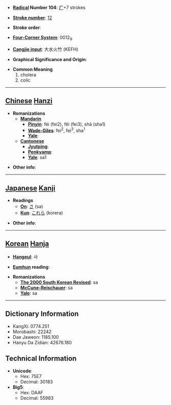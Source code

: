 * '''[[Wiktionary:Chinese radical index| Radical]] Number 104''': [[Wiktionary:Chinese radical index 疒|疒]]+7 strokes

* '''[[Wiktionary:Chinese total strokes index|Stroke number]]''': [[Wiktionary:Chinese total strokes index 12|12]]

* '''Stroke order''': 

* '''[[Wiktionary:Chinese four corner index|Four-Corner System]]''': 0012<sub>9</sub>

* '''[[Wiktionary:Chinese Cangjie index|Cangjie input]]''': 大水火竹 (KEFH)

* '''Graphical Significance and Origin''': 

* '''Common Meaning'''
*#cholera
*# colic


----

== [[Chinese]] [[Hanzi]] ==

* '''Romanizations'''
** '''[[Mandarin]]'''
*** '''[[Pinyin]]''': féi (fei2), fěi (fei3), shā (sha1)
*** '''[[Wade-Giles]]''': fei<sup>2</sup>, fei<sup>3</sup>, sha<sup>1</sup>
*** '''[[Yale]]''': 
** '''[[Cantonese]]'''
*** '''[[Jyutping]]''':
*** '''[[Penkyamp]]''': 
*** '''[[Yale]]''': sa1

* '''Other info''': 

----

== [[Japanese]] [[Kanji]] ==

* '''Readings'''
** '''[[On]]''': [[さ]] (sa)
** '''[[Kun]]''': [[これら]] (korera)

* '''Other info''':  

----

== [[Korean]] [[Hanja]] ==

* '''[[Hangeul]]''': 사

* '''[[Eumhun]] reading''': 

* '''Romanizations'''
** '''[[The 2000 South Korean Revised Romanization|The 2000 South Korean Revised]]''': sa
** '''[[McCune-Reischauer]]''': sa
** '''[[Yale]]''': sa

----

== Dictionary Information ==

* KangXi: 0774.251
* Morobashi: 22242
* Dae Jaweon: 1185.100
* Hanyu Da Zidian: 42676.180

== Technical Information ==

* '''Unicode''':
** Hex: 75E7
** Decimal: 30183
* '''Big5''':
** Hex: DAAF
** Decimal: 55983